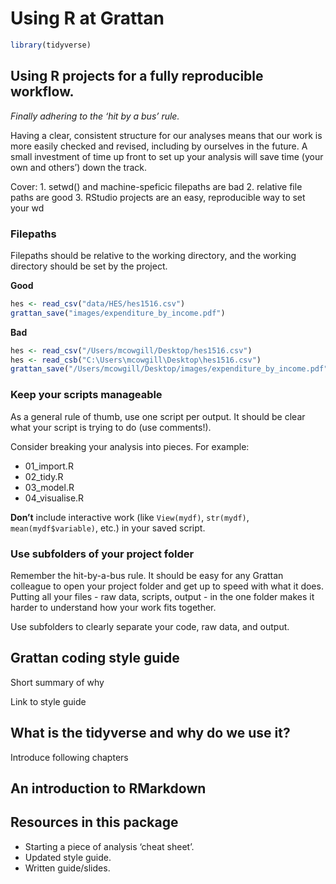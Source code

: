 # Using R at Grattan {#intro}

```r
library(tidyverse)

```



## Using R projects for a fully reproducible workflow.

_Finally adhering to the 'hit by a bus' rule._

Having a clear, consistent structure for our analyses means that our work is more easily checked and revised, including by ourselves in the future. A small investment of time up front to set up your analysis will save time (your own and others') down the track.

Cover:
1. setwd() and machine-speficic filepaths are bad
2. relative file paths are good
3. RStudio projects are an easy, reproducible way to set your wd

### Filepaths

Filepaths should be relative to the working directory, and the working directory should be set by the project.

**Good**

```r

hes <- read_csv("data/HES/hes1516.csv")
grattan_save("images/expenditure_by_income.pdf")

```

**Bad**
```r

hes <- read_csv("/Users/mcowgill/Desktop/hes1516.csv")
hes <- read_csb("C:\Users\mcowgill\Desktop\hes1516.csv")
grattan_save("/Users/mcowgill/Desktop/images/expenditure_by_income.pdf")

```


### Keep your scripts manageable

As a general rule of thumb, use one script per output. It should be clear what your script is trying to do (use comments!).

Consider breaking your analysis into pieces. For example: 

- 01_import.R
- 02_tidy.R
- 03_model.R
- 04_visualise.R


**Don't** include interactive work (like `View(mydf)`, `str(mydf)`, `mean(mydf$variable)`, etc.) in your saved script.

### Use subfolders of your project folder

Remember the hit-by-a-bus rule. It should be easy for any Grattan colleague to open your project folder and get up to speed with what it does. Putting all your files - raw data, scripts, output - in the one folder makes it harder to understand how your work fits together.

Use subfolders to clearly separate your code, raw data, and output.


## Grattan coding style guide

Short summary of why

Link to style guide


## What is the tidyverse and why do we use it?

Introduce following chapters

## An introduction to RMarkdown


## Resources in this package

- Starting a piece of analysis ‘cheat sheet’.
- Updated style guide.
- Written guide/slides.




